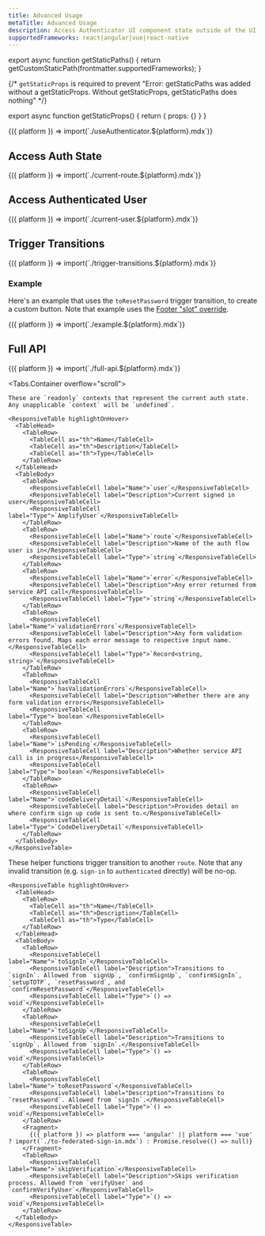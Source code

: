 ```yaml
---
title: Advanced Usage
metaTitle: Advanced Usage
description: Access Authenticator UI component state outside of the UI component
supportedFrameworks: react|angular|vue|react-native
---
```



export async function getStaticPaths() {
  return getCustomStaticPath(frontmatter.supportedFrameworks);
}

{/*  `getStaticProps` is required to prevent "Error: getStaticPaths was added without a getStaticProps. Without getStaticProps, getStaticPaths does nothing" */}

export async function getStaticProps() {
  return { props: {} }
}

<Fragment>
  {({ platform }) => import(`./useAuthenticator.${platform}.mdx`)}
</Fragment>

## Access Auth State

<Fragment>
  {({ platform }) => import(`./current-route.${platform}.mdx`)}
</Fragment>

## Access Authenticated User

<Fragment>
  {({ platform }) => import(`./current-user.${platform}.mdx`)}
</Fragment>

## Trigger Transitions

<Fragment>
  {({ platform }) => import(`./trigger-transitions.${platform}.mdx`)}
</Fragment>

### Example

Here's an example that uses the `toResetPassword` trigger transition, to create a custom button. Note that example uses the [Footer "slot" override](../authenticator/customization#headers--footers).

<Fragment>
  {({ platform }) => import(`./example.${platform}.mdx`)}
</Fragment>

## Full API

<Fragment>
  {({ platform }) => import(`./full-api.${platform}.mdx`)}
</Fragment>

<Tabs.Container overflow="scroll">
  <TabItem title="Access Contexts">

    These are `readonly` contexts that represent the current auth state. Any unapplicable `context` will be `undefined`.

    <ResponsiveTable highlightOnHover>
      <TableHead>
        <TableRow>
          <TableCell as="th">Name</TableCell>
          <TableCell as="th">Description</TableCell>
          <TableCell as="th">Type</TableCell>
        </TableRow>
      </TableHead>
      <TableBody>
        <TableRow>
          <ResponsiveTableCell label="Name">`user`</ResponsiveTableCell>
          <ResponsiveTableCell label="Description">Current signed in user</ResponsiveTableCell>
          <ResponsiveTableCell label="Type">`AmplifyUser`</ResponsiveTableCell>
        </TableRow>
        <TableRow>
          <ResponsiveTableCell label="Name">`route`</ResponsiveTableCell>
          <ResponsiveTableCell label="Description">Name of the auth flow user is in</ResponsiveTableCell>
          <ResponsiveTableCell label="Type">`string`</ResponsiveTableCell>
        </TableRow>
        <TableRow>
          <ResponsiveTableCell label="Name">`error`</ResponsiveTableCell>
          <ResponsiveTableCell label="Description">Any error returned from service API call</ResponsiveTableCell>
          <ResponsiveTableCell label="Type">`string`</ResponsiveTableCell>
        </TableRow>
        <TableRow>
          <ResponsiveTableCell label="Name">`validationErrors`</ResponsiveTableCell>
          <ResponsiveTableCell label="Description">Any form validation errors found. Maps each error message to respective input name.</ResponsiveTableCell>
          <ResponsiveTableCell label="Type">`Record<string, string>`</ResponsiveTableCell>
        </TableRow>
        <TableRow>
          <ResponsiveTableCell label="Name">`hasValidationErrors`</ResponsiveTableCell>
          <ResponsiveTableCell label="Description">Whether there are any form validation errors</ResponsiveTableCell>
          <ResponsiveTableCell label="Type">`boolean`</ResponsiveTableCell>
        </TableRow>
        <TableRow>
          <ResponsiveTableCell label="Name">`isPending`</ResponsiveTableCell>
          <ResponsiveTableCell label="Description">Whether service API call is in progress</ResponsiveTableCell>
          <ResponsiveTableCell label="Type">`boolean`</ResponsiveTableCell>
        </TableRow>
        <TableRow>
          <ResponsiveTableCell label="Name">`codeDeliveryDetail`</ResponsiveTableCell>
          <ResponsiveTableCell label="Description">Provides detail on where confirm sign up code is sent to.</ResponsiveTableCell>
          <ResponsiveTableCell label="Type">`CodeDeliveryDetail`</ResponsiveTableCell>
        </TableRow>
      </TableBody>
    </ResponsiveTable>
    
  </TabItem>
  <TabItem title="Trigger Transition">

These helper functions trigger transition to another `route`. Note that any invalid transition (e.g. `sign-in` to `authenticated` directly) will be no-op.

    
    <ResponsiveTable highlightOnHover>
      <TableHead>
        <TableRow>
          <TableCell as="th">Name</TableCell>
          <TableCell as="th">Description</TableCell>
          <TableCell as="th">Type</TableCell>
        </TableRow>
      </TableHead>
      <TableBody>
        <TableRow>
          <ResponsiveTableCell label="Name">`toSignIn`</ResponsiveTableCell>
          <ResponsiveTableCell label="Description">Transitions to `signIn`. Allowed from `signUp`, `confirmSignUp`, `confirmSignIn`, `setupTOTP`, `resetPassword`, and `confirmResetPassword`</ResponsiveTableCell>
          <ResponsiveTableCell label="Type">`() => void`</ResponsiveTableCell>
        </TableRow>
        <TableRow>
          <ResponsiveTableCell label="Name">`toSignUp`</ResponsiveTableCell>
          <ResponsiveTableCell label="Description">Transitions to `signUp`. Allowed from `signIn`.</ResponsiveTableCell>
          <ResponsiveTableCell label="Type">`() => void`</ResponsiveTableCell>
        </TableRow>
        <TableRow>
          <ResponsiveTableCell label="Name">`toResetPassword`</ResponsiveTableCell>
          <ResponsiveTableCell label="Description">Transitions to `resetPassword`. Allowed from `signIn`.</ResponsiveTableCell>
          <ResponsiveTableCell label="Type">`() => void`</ResponsiveTableCell>
        </TableRow>
        <Fragment>
          {({ platform }) => platform === 'angular' || platform === 'vue' ? import(`./to-federated-sign-in.mdx`) : Promise.resolve(() => null)}
        </Fragment>
        <TableRow>
          <ResponsiveTableCell label="Name">`skipVerification`</ResponsiveTableCell>
          <ResponsiveTableCell label="Description">Skips verification process. Allowed from `verifyUser` and `confirmVerifyUser`</ResponsiveTableCell>
          <ResponsiveTableCell label="Type">`() => void`</ResponsiveTableCell>
        </TableRow>
      </TableBody>
    </ResponsiveTable>
    
  </TabItem>
</Tabs.Container>
